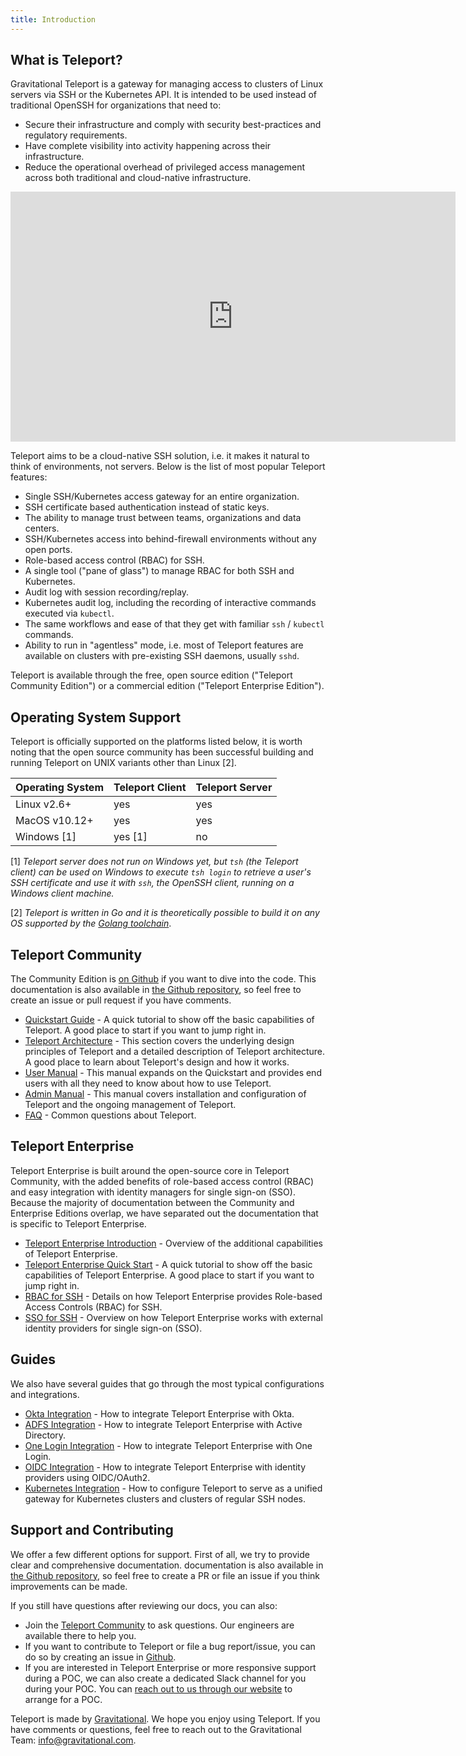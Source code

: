 ```yaml
---
title: Introduction
---
```


## What is Teleport?

Gravitational Teleport is a gateway for managing access to clusters of Linux
servers via SSH or the Kubernetes API. It is intended to be used instead of
traditional OpenSSH for organizations that need to:

* Secure their infrastructure and comply with security best-practices and
  regulatory requirements.
* Have complete visibility into activity happening across their infrastructure.
* Reduce the operational overhead of privileged access management across both
  traditional and cloud-native infrastructure.

<iframe width="712" height="400" src="https://www.youtube.com/embed/GvAD5aNcdBA?rel=0&modestbranding=1&widget_referrer=gravitational.com/teleport/docs" frameBorder="0" allow="accelerometer; autoplay; encrypted-media; modestbranding; gyroscope; picture-in-picture" allowFullScreen></iframe>

Teleport aims to be a cloud-native SSH solution, i.e. it makes it natural to think of
environments, not servers. Below is the list of most popular Teleport features:

* Single SSH/Kubernetes access gateway for an entire organization.
* SSH certificate based authentication instead of static keys.
* The ability to manage trust between teams, organizations and data centers.
* SSH/Kubernetes access into behind-firewall environments without any open ports.
* Role-based access control (RBAC) for SSH.
* A single tool ("pane of glass") to manage RBAC for both SSH and Kubernetes.
* Audit log with session recording/replay.
* Kubernetes audit log, including the recording of interactive commands executed via `kubectl`.
* The same workflows and ease of that they get with familiar `ssh` / `kubectl` commands.
* Ability to run in "agentless" mode, i.e. most of Teleport features are
  available on clusters with pre-existing SSH daemons, usually `sshd`.

Teleport is available through the free, open source edition ("Teleport Community Edition")
or a commercial edition ("Teleport Enterprise Edition").


## Operating System Support

Teleport is officially supported on the platforms listed below, it is worth noting
that the open source community has been successful building and running Teleport on
UNIX variants other than Linux [2].

Operating System      |  Teleport Client   | Teleport Server
----------------------|--------------------|-----------------
Linux v2.6+           |  yes               | yes
MacOS v10.12+         |  yes               | yes
Windows [1]           |  yes [1]           | no

[1] _Teleport server does not run on Windows yet, but `tsh` (the Teleport client)
  can be used on Windows to execute `tsh login` to retrieve a user's SSH
  certificate and use it with `ssh`, the OpenSSH client, running on a Windows
  client machine._

[2] _Teleport is written in Go and it is theoretically possible to build it on
    any OS supported by the [Golang toolchain](https://github.com/golang/go/wiki/MinimumRequirements)_.

## Teleport Community

The Community Edition is [on Github](https://github.com/gravitational/teleport)
if you want to dive into the
code. This documentation is also available in [the Github
repository](https://github.com/gravitational/teleport/tree/master/docs), so feel
free to create an issue or pull request if you have comments.

- [Quickstart Guide](quickstart.md) - A quick tutorial to show off the basic
  capabilities of Teleport. A good place to start if you want to jump right in.
- [Teleport Architecture](architecture/teleport-architecture-overview.md) - This section covers the underlying
  design principles of Teleport and a detailed description of Teleport
  architecture. A good place to learn about Teleport's design and how it works.
- [User Manual](user-manual.md) - This manual expands on the Quickstart and
  provides end users with all they need to know about how to use Teleport.
- [Admin Manual](admin-guide.md) - This manual covers installation and
  configuration of Teleport and the ongoing management of Teleport.
- [FAQ](faq.md) - Common questions about Teleport.

## Teleport Enterprise

Teleport Enterprise is built around the open-source core in Teleport Community,
with the added benefits of role-based access control (RBAC) and easy
integration with identity managers for single sign-on (SSO). Because the
majority of documentation between the Community and Enterprise Editions overlap,
we have separated out the documentation that is specific to Teleport Enterprise.

- [Teleport Enterprise Introduction](enterprise) - Overview of the additional capabilities of Teleport Enterprise.
- [Teleport Enterprise Quick Start](enterprise/quickstart-enterprise.md) - A quick tutorial to show off the basic capabilities of Teleport Enterprise.
A good place to start if you want to jump right in.
- [RBAC for SSH](enterprise/ssh-rbac.md) - Details on how Teleport Enterprise provides Role-based Access Controls (RBAC) for SSH.
- [SSO for SSH](enterprise/ssh-sso.md) - Overview on how Teleport Enterprise works with external identity providers for single sign-on (SSO).

## Guides

We also have several guides that go through the most typical configurations and integrations.

- [Okta Integration](ssh-okta.md) - How to integrate Teleport Enterprise with Okta.
- [ADFS Integration](ssh-adfs.md) - How to integrate Teleport Enterprise with Active Directory.
- [One Login Integration](ssh-one-login.md) - How to integrate Teleport Enterprise with One Login.
- [OIDC Integration](oidc.md) - How to integrate Teleport Enterprise with identity providers using OIDC/OAuth2.
- [Kubernetes Integration](kubernetes-ssh.md) - How to configure Teleport to serve as a unified gateway for Kubernetes clusters and clusters of regular SSH nodes.

## Support and Contributing

We offer a few different options for support. First of all, we try to provide clear and comprehensive documentation. documentation is also available in [the Github repository](https://github.com/gravitational/teleport/tree/master/docs), so feel free to create a PR or file an issue if you think improvements can be made.

If you still have questions after reviewing our docs, you can also:

* Join the [Teleport Community](https://community.gravitational.com/c/teleport) to ask questions. Our engineers are available there to help you.
* If you want to contribute to Teleport or file a bug report/issue, you can do so by creating an issue in [Github](https://github.com/gravitational/teleport/).
* If you are interested in Teleport Enterprise or more responsive support during a POC, we can also create a dedicated Slack channel for you during your POC. You can [reach out to us through our website](https://gravitational.com/teleport/) to arrange for a POC.

Teleport is made by [Gravitational](https://gravitational.com/). We hope you
enjoy using Teleport. If you have comments or questions, feel free to reach out
to the Gravitational Team:
[info@gravitational.com](mailto:info@gravitational.com).

